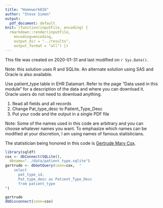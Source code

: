 ```yaml
---
title: "Homework02b"
author: "Steve Simon"
output:
  pdf_document: default
knit: (function(inputFile, encoding) {
  rmarkdown::render(inputFile, 
    encoding=encoding,
    output_dir = "../results", 
    output_format = "all") })  
---
```


This file was created on 2020-01-31 and last modified on `r Sys.Date()`.

Note: this solution uses R and SQLite. An alternate solution using SAS and Oracle is also available.

Use patient_type table in EHR Datamart. Refer to the page "Data used in this module" for a description of the data and where you can download it. Oracle users do not need to download anything.

1. Read all fields and  all records
2. Change Pat_type_desc to Patient_Type_Desc
3. Put your code and the output in a single PDF file

Note: Some of the names used in this code are arbitrary and you can choose whatever names you want. To emphasize which names can be modified at your discretion, I am using names of famous statisticians.

The statistician being honored in this code is [Gertrude Mary Cox](https://en.wikipedia.org/wiki/Gertrude_Mary_Cox).


```r
library(sqldf)
cox <- dbConnect(SQLite(),
  dbname="../data/patient_type.sqlite")
gertrude <- dbGetQuery(conn=cox,  "
    select
      pat_type_id, 
      Pat_type_desc as Patient_Type_Desc
      from patient_type
")

gertrude
dbDisconnect(conn=cox)
```